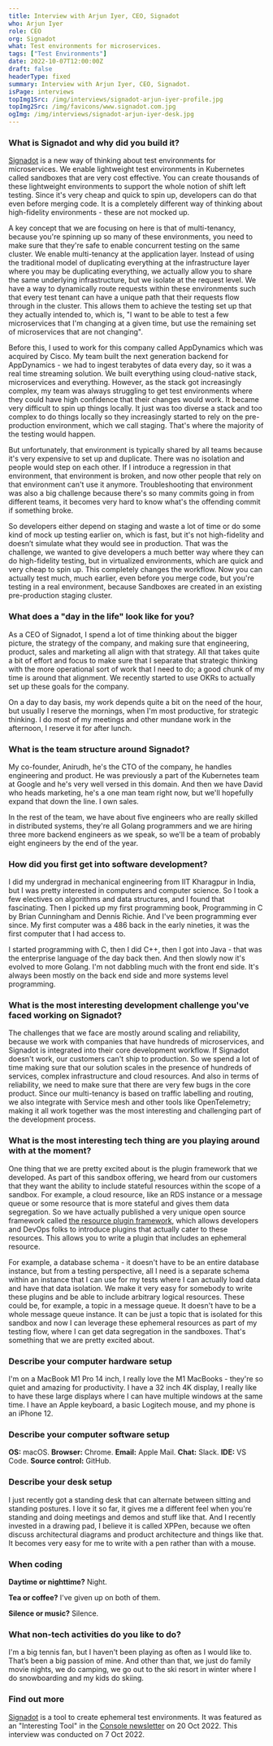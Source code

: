 ```yaml
---
title: Interview with Arjun Iyer, CEO, Signadot
who: Arjun Iyer
role: CEO
org: Signadot
what: Test environments for microservices.
tags: ["Test Environments"]
date: 2022-10-07T12:00:00Z
draft: false
headerType: fixed
summary: Interview with Arjun Iyer, CEO, Signadot.
isPage: interviews
topImg1Src: /img/interviews/signadot-arjun-iyer-profile.jpg
topImg2Src: /img/favicons/www.signadot.com.jpg
ogImg: /img/interviews/signadot-arjun-iyer-desk.jpg
---
```


### What is Signadot and why did you build it?

[Signadot](https://www.signadot.com/) is a new way of thinking about test
environments for microservices. We enable lightweight test environments in
Kubernetes called sandboxes that are very cost effective. You can create
thousands of these lightweight environments to support the whole notion of shift
left testing. Since it's very cheap and quick to spin up, developers can do that
even before merging code. It is a completely different way of thinking about
high-fidelity environments - these are not mocked up.

A key concept that we are focusing on here is that of multi-tenancy, because
you're spinning up so many of these environments, you need to make sure that
they're safe to enable concurrent testing on the same cluster. We enable
multi-tenancy at the application layer. Instead of using the traditional model
of duplicating everything at the infrastructure layer where you may be
duplicating everything, we actually allow you to share the same underlying
infrastructure, but we isolate at the request level. We have a way to
dynamically route requests within these environments such that every test tenant
can have a unique path that their requests flow through in the cluster. This
allows them to achieve the testing set up that they actually intended to, which
is, "I want to be able to test a few microservices that I'm changing at a given
time, but use the remaining set of microservices that are not changing".

Before this, I used to work for this company called AppDynamics which was
acquired by Cisco. My team built the next generation backend for AppDynamics -
we had to ingest terabytes of data every day, so it was a real time streaming
solution. We built everything using cloud-native stack, microservices and
everything. However, as the stack got increasingly complex, my team was always
struggling to get test environments where they could have high confidence that
their changes would work. It became very difficult to spin up things locally. It
just was too diverse a stack and too complex to do things locally so they
increasingly started to rely on the pre-production environment, which we call
staging. That's where the majority of the testing would happen.

But unfortunately, that environment is typically shared by all teams because
it's very expensive to set up and duplicate. There was no isolation and people
would step on each other. If I introduce a regression in that environment, that
environment is broken, and now other people that rely on that environment can't
use it anymore. Troubleshooting that environment was also a big challenge
because there's so many commits going in from different teams, it becomes very
hard to know what's the offending commit if something broke.

So developers either depend on staging and waste a lot of time or do some kind
of mock up testing earlier on, which is fast, but it's not high-fidelity and
doesn’t simulate what they would see in production. That was the challenge, we
wanted to give developers a much better way where they can do high-fidelity
testing, but in virtualized environments, which are quick and very cheap to spin
up. This completely changes the workflow. Now you can actually test much, much
earlier, even before you merge code, but you're testing in a real environment,
because Sandboxes are created in an existing pre-production staging cluster.

### What does a "day in the life" look like for you?

As a CEO of Signadot, I spend a lot of time thinking about the bigger picture,
the strategy of the company, and making sure that engineering, product, sales
and marketing all align with that strategy. All that takes quite a bit of effort
and focus to make sure that I separate that strategic thinking with the more
operational sort of work that I need to do; a good chunk of my time is around
that alignment. We recently started to use OKRs to actually set up these goals
for the company.

On a day to day basis, my work depends quite a bit on the need of the hour, but
usually I reserve the mornings, when I'm most productive, for strategic
thinking. I do most of my meetings and other mundane work in the afternoon, I
reserve it for after lunch.

### What is the team structure around Signadot?

My co-founder, Anirudh, he's the CTO of the company, he handles engineering and
product. He was previously a part of the Kubernetes team at Google and he's very
well versed in this domain. And then we have David who heads marketing, he's a
one man team right now, but we'll hopefully expand that down the line. I own
sales.

In the rest of the team, we have about five engineers who are really skilled in
distributed systems, they're all Golang programmers and we are hiring three more
backend engineers as we speak, so we'll be a team of probably eight engineers by
the end of the year.

### How did you first get into software development?

I did my undergrad in mechanical engineering from IIT Kharagpur in India, but I
was pretty interested in computers and computer science. So I took a few
electives on algorithms and data structures, and I found that fascinating. Then
I picked up my first programming book, Programming in C by Brian Cunningham and
Dennis Richie. And I've been programming ever since. My first computer was a 486
back in the early nineties, it was the first computer that I had access to.

I started programming with C, then I did C++, then I got into Java - that was
the enterprise language of the day back then. And then slowly now it's evolved
to more Golang. I'm not dabbling much with the front end side. It's always been
mostly on the back end side and more systems level programming.

### What is the most interesting development challenge you've faced working on Signadot?

The challenges that we face are mostly around scaling and reliability, because
we work with companies that have hundreds of microservices, and Signadot is
integrated into their core development workflow. If Signadot doesn't work, our
customers can't ship to production. So we spend a lot of time making sure that
our solution scales in the presence of hundreds of services, complex
infrastructure and cloud resources. And also in terms of reliability, we need to
make sure that there are very few bugs in the core product. Since our
multi-tenancy is based on traffic labelling and routing, we also integrate with
Service mesh and other tools like OpenTelemetry; making it all work together was
the most interesting and challenging part of the development process.

### What is the most interesting tech thing are you playing around with at the moment?

One thing that we are pretty excited about is the plugin framework that we
developed. As part of this sandbox offering, we heard from our customers that
they want the ability to include stateful resources within the scope of a
sandbox. For example, a cloud resource, like an RDS instance or a message queue
or some resource that is more stateful and gives them data segregation. So we
have actually published a very unique open source framework called [the resource
plugin framework](https://github.com/signadot/plugins), which allows developers
and DevOps folks to introduce plugins that actually cater to these resources.
This allows you to write a plugin that includes an ephemeral resource.

For example, a database schema - it doesn't have to be an entire database
instance, but from a testing perspective, all I need is a separate schema within
an instance that I can use for my tests where I can actually load data and have
that data isolation. We make it very easy for somebody to write these plugins
and be able to include arbitrary logical resources. These could be, for example,
a topic in a message queue. It doesn't have to be a whole message queue
instance. It can be just a topic that is isolated for this sandbox and now I can
leverage these ephemeral resources as part of my testing flow, where I can get
data segregation in the sandboxes. That's something that we are pretty excited
about.

### Describe your computer hardware setup

I'm on a MacBook M1 Pro 14 inch, I really love the M1 MacBooks - they're so
quiet and amazing for productivity. I have a 32 inch 4K display, I really like
to have these large displays where I can have multiple windows at the same time.
I have an Apple keyboard, a basic Logitech mouse, and my phone is an iPhone 12.

### Describe your computer software setup

**OS:** macOS. **Browser:** Chrome. **Email:** Apple Mail. **Chat:** Slack.
**IDE:** VS Code. **Source control:** GitHub.

### Describe your desk setup

I just recently got a standing desk that can alternate between sitting and
standing postures. I love it so far, it gives me a different feel when you're
standing and doing meetings and demos and stuff like that. And I recently
invested in a drawing pad, I believe it is called XPPen, because we often
discuss architectural diagrams and product architecture and things like that. It
becomes very easy for me to write with a pen rather than with a mouse.

<ImageProvider center src="/img/interviews/signadot-arjun-iyer-desk.jpg" alt="The desk of Arjun Iyer, Signadot" />

### When coding

**Daytime or nighttime?** Night.

**Tea or coffee?** I've given up on both of them.

**Silence or music?** Silence.

### What non-tech activities do you like to do?

I'm a big tennis fan, but I haven't been playing as often as I would like to.
That’s been a big passion of mine. And other than that, we just do family movie
nights, we do camping, we go out to the ski resort in winter where I do
snowboarding and my kids do skiing.

### Find out more

[Signadot](https://www.snaplet.dev/) is a tool to create ephemeral test
environments. It was featured as an "Interesting Tool" in the [Console
newsletter](https://console.dev) on 20 Oct 2022. This interview was conducted on
7 Oct 2022.

